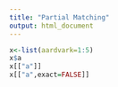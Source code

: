 ```yaml
---
title: "Partial Matching"
output: html_document
---
```


```r
x<-list(aardvark=1:5)
x$a
x[["a"]]
x[["a",exact=FALSE]]
```


